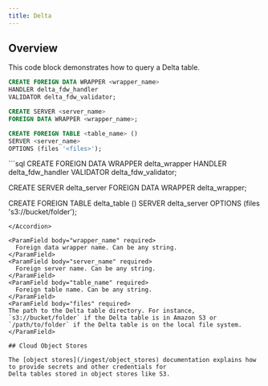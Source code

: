 ```yaml
---
title: Delta
---
```


## Overview

This code block demonstrates how to query a Delta table.

```sql
CREATE FOREIGN DATA WRAPPER <wrapper_name>
HANDLER delta_fdw_handler
VALIDATOR delta_fdw_validator;

CREATE SERVER <server_name>
FOREIGN DATA WRAPPER <wrapper_name>;

CREATE FOREIGN TABLE <table_name> ()
SERVER <server_name>
OPTIONS (files '<files>');
```

<Accordion title = "Example Usage">
```sql
CREATE FOREIGN DATA WRAPPER delta_wrapper
HANDLER delta_fdw_handler
VALIDATOR delta_fdw_validator;

CREATE SERVER delta_server
FOREIGN DATA WRAPPER delta_wrapper;

CREATE FOREIGN TABLE delta_table ()
SERVER delta_server
OPTIONS (files 's3://bucket/folder');

```
</Accordion>

<ParamField body="wrapper_name" required>
  Foreign data wrapper name. Can be any string.
</ParamField>
<ParamField body="server_name" required>
  Foreign server name. Can be any string.
</ParamField>
<ParamField body="table_name" required>
  Foreign table name. Can be any string.
</ParamField>
<ParamField body="files" required>
The path to the Delta table directory. For instance, `s3://bucket/folder` if the Delta table is in Amazon S3 or
`/path/to/folder` if the Delta table is on the local file system.
</ParamField>

## Cloud Object Stores

The [object stores](/ingest/object_stores) documentation explains how to provide secrets and other credentials for
Delta tables stored in object stores like S3.
```
